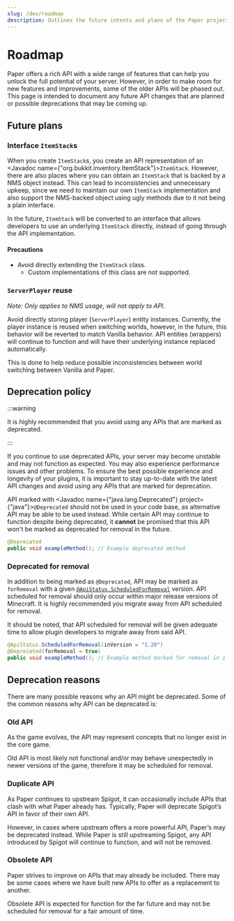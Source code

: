 ---
slug: /dev/roadmap
description: Outlines the future intents and plans of the Paper project.
---

# Roadmap

Paper offers a rich API with a wide range of features that can help you unlock the full potential of your server.
However, in order to make room for new features and improvements, some of the older APIs will be phased out. This page 
is intended to document any future API changes that are planned or possible deprecations that may be coming up. 

## Future plans

### Interface `ItemStack`s

When you create `ItemStack`s, you create an API representation of an <Javadoc name={"org.bukkit.inventory.ItemStack"}>`ItemStack`</Javadoc>.
However, there are also places where you can obtain an `ItemStack` that is backed by a NMS object instead.
This can lead to inconsistencies and unnecessary upkeep, since we need to maintain our own `ItemStack` implementation and also
support the NMS-backed object using ugly methods due to it not being a plain interface.

In the future, `ItemStack` will be converted to an interface that allows developers to use an underlying
`ItemStack` directly, instead of going through the API implementation.

#### Precautions

- Avoid directly extending the `ItemStack` class.
  - Custom implementations of this class are not supported.

### `ServerPlayer` reuse
*Note: Only applies to NMS usage, will not apply to API.*

Avoid directly storing player (`ServerPlayer`) entity instances. Currently, the player instance is reused when switching
worlds, however, in the future, this behavior will be reverted to match Vanilla behavior. API entities (wrappers) will
continue to function and will have their underlying instance replaced automatically.

This is done to help reduce possible inconsistencies between world switching between Vanilla and Paper.

## Deprecation policy

:::warning

It is highly recommended that you avoid using any APIs that are marked as deprecated.

:::

If you continue to use deprecated APIs, your server may become unstable and may not function as expected.
You may also experience performance issues and other problems. To ensure the best possible experience and longevity
of your plugins, it is important to stay up-to-date with the latest API changes and avoid using any APIs
that are marked for deprecation.

API marked with <Javadoc name={"java.lang.Deprecated"} project={"java"}>`@Deprecated`</Javadoc> should not be used in your code base,
as alternative API may be able to be used instead. While certain API may continue to function despite being deprecated,
it **cannot** be promised that this API won't be marked as deprecated for removal in the future.
```java
@Deprecated
public void exampleMethod(); // Example deprecated method
```

### Deprecated for removal

In addition to being marked as `@Deprecated`, API may be marked as `forRemoval` with a given
[`@ApiStatus.ScheduledForRemoval`](https://javadoc.io/doc/org.jetbrains/annotations/latest/org/jetbrains/annotations/ApiStatus.ScheduledForRemoval.html) version.
API scheduled for removal should only occur within major release versions of Minecraft.
It is highly recommended you migrate away from API scheduled for removal. 

It should be noted, that API scheduled for removal will be given adequate time to allow plugin developers to migrate
away from said API.
```java
@ApiStatus.ScheduledForRemoval(inVersion = "1.20")
@Deprecated(forRemoval = true)
public void exampleMethod(); // Example method marked for removal in 1.20
```

## Deprecation reasons

There are many possible reasons why an API might be deprecated.
Some of the common reasons why API can be deprecated is:

### Old API

As the game evolves, the API may represent concepts that no longer exist in the core game.

Old API is most likely not functional and/or may behave unexpectedly in newer versions of the game,
therefore it may be scheduled for removal.

### Duplicate API

As Paper continues to upstream Spigot, it can occasionally include APIs that clash with what Paper already has. 
Typically, Paper will deprecate Spigot’s API in favor of their own API. 

However, in cases where upstream offers a more powerful API, Paper’s may be deprecated instead.
While Paper is still upstreaming Spigot, any API introduced by Spigot will continue to function, and will
not be removed.

### Obsolete API
Paper strives to improve on APIs that may already be included. There may be some cases where we have built new 
APIs to offer as a replacement to another.

Obsolete API is expected for function for the far future and may not be scheduled for removal
for a fair amount of time.

